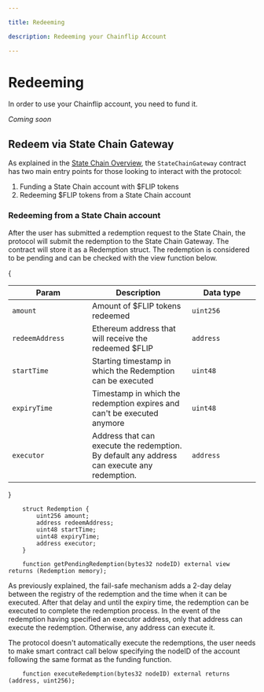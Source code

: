 ```yaml
---

title: Redeeming

description: Redeeming your Chainflip Account

---
```


# Redeeming

In order to use your Chainflip account, you need to fund it.

*Coming soon*

## Redeem via State Chain Gateway

As explained in the [State Chain Overview](../../../concepts/validator-network/state-chain-flip-gateway.md), the `StateChainGateway` contract has two main entry points for those looking to interact with the protocol:
1. Funding a State Chain account with \$FLIP tokens
2. Redeeming \$FLIP tokens from a State Chain account

### Redeeming from a State Chain account

After the user has submitted a redemption request to the State Chain, the protocol will submit the redemption to the State Chain Gateway. The contract will store it as a Redemption struct. The redemption is considered to be pending and can be checked with the view function below.

{<table>

  <thead>
    <tr>
      <th width="223">Param</th>
      <th width="371">Description</th>
      <th width="244.33333333333331">Data type</th>
    </tr>
  </thead>
  <tbody>
    <tr>
      <td>
        <code>amount</code>
      </td>
      <td>Amount of $FLIP tokens redeemed</td>
      <td><code>uint256</code></td>
    </tr>
    <tr>
      <td>
        <code>redeemAddress</code>
      </td>
      <td>Ethereum address that will receive the redeemed $FLIP</td>
      <td><code>address</code></td>
    </tr>
    <tr>
      <td>
        <code>startTime</code>
      </td>
      <td>Starting timestamp in which the Redemption can be executed</td>
      <td><code>uint48</code></td>
    </tr>
    <tr>
      <td>
        <code>expiryTime</code>
      </td>
      <td>Timestamp in which the redemption expires and can't be executed anymore</td>
      <td><code>uint48</code></td>
    </tr>    
    <tr>
      <td>
        <code>executor</code>
      </td>
      <td>Address that can execute the redemption. By default any address can execute any redemption.</td>
      <td><code>address</code></td>
    </tr>        
  </tbody>
</table>}

```solidity
    struct Redemption {
        uint256 amount;
        address redeemAddress;
        uint48 startTime;
        uint48 expiryTime;
        address executor;
    }

    function getPendingRedemption(bytes32 nodeID) external view returns (Redemption memory);
```

As previously explained, the fail-safe mechanism adds a 2-day delay between the registry of the redemption and the time when it can be executed. After that delay and until the expiry time, the redemption can be executed to complete the redemption process. In the event of the redemption having specified an executor address, only that address can execute the redemption. Otherwise, any address can execute it.

The protocol doesn't automatically execute the redemptions, the user needs to make smart contract call below specifying the nodeID of the account following the same format as the funding function.

```solidity
    function executeRedemption(bytes32 nodeID) external returns (address, uint256);
```